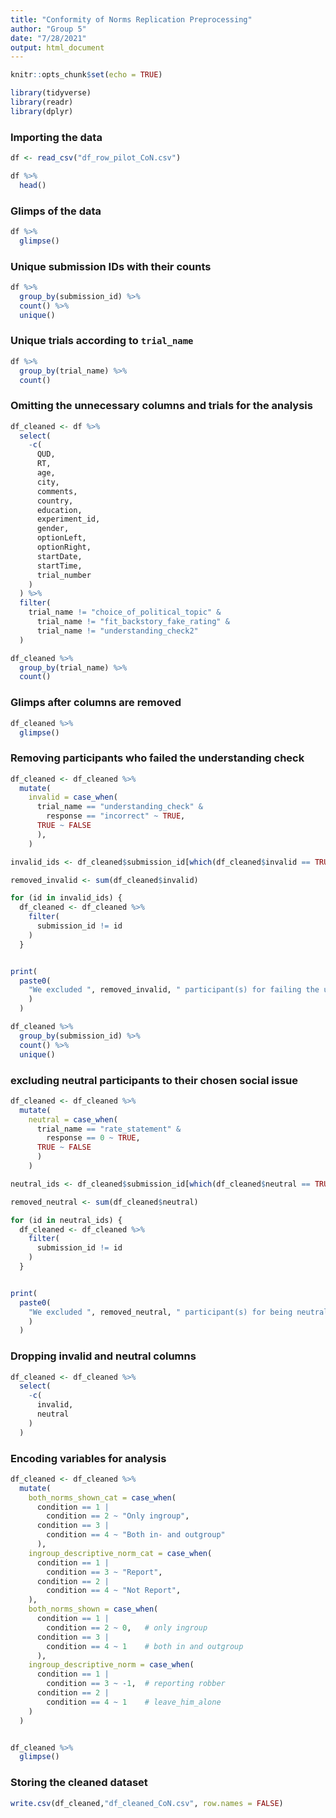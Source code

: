 ```yaml
---
title: "Conformity of Norms Replication Preprocessing"
author: "Group 5"
date: "7/28/2021"
output: html_document
---
```


```r
knitr::opts_chunk$set(echo = TRUE)
```

```r

library(tidyverse)
library(readr)
library(dplyr)

```


### Importing the data

```r

df <- read_csv("df_row_pilot_CoN.csv")

```


```r

df %>% 
  head()

```


### Glimps of the data

```r

df %>% 
  glimpse()

```


### Unique submission IDs with their counts

```r

df %>%
  group_by(submission_id) %>% 
  count() %>% 
  unique()

```


### Unique trials according to `trial_name`

```r

df %>% 
  group_by(trial_name) %>% 
  count()

```


### Omitting the unnecessary columns and trials for the analysis

```r

df_cleaned <- df %>% 
  select(
    -c(
      QUD,
      RT,
      age,
      city,
      comments,
      country,
      education,
      experiment_id,
      gender,
      optionLeft,
      optionRight,
      startDate,
      startTime,
      trial_number
    )
  ) %>% 
  filter(
    trial_name != "choice_of_political_topic" &
      trial_name != "fit_backstory_fake_rating" &
      trial_name != "understanding_check2"
  )

```


```r

df_cleaned %>% 
  group_by(trial_name) %>% 
  count()

```

### Glimps after columns are removed

```r

df_cleaned %>% 
  glimpse()

```


### Removing participants who failed the understanding check

```r

df_cleaned <- df_cleaned %>% 
  mutate(
    invalid = case_when(
      trial_name == "understanding_check" &
        response == "incorrect" ~ TRUE,
      TRUE ~ FALSE
      ),
    )

invalid_ids <- df_cleaned$submission_id[which(df_cleaned$invalid == TRUE)]

removed_invalid <- sum(df_cleaned$invalid)

for (id in invalid_ids) {
  df_cleaned <- df_cleaned %>% 
    filter(
      submission_id != id
    )
  }


print(
  paste0(
    "We excluded ", removed_invalid, " participant(s) for failing the understanding check."
    )
  )

```



```r

df_cleaned %>% 
  group_by(submission_id) %>% 
  count() %>% 
  unique()

```


### excluding neutral participants to their chosen social issue 

```r

df_cleaned <- df_cleaned %>% 
  mutate(
    neutral = case_when(
      trial_name == "rate_statement" &
        response == 0 ~ TRUE,
      TRUE ~ FALSE
      )
    )

neutral_ids <- df_cleaned$submission_id[which(df_cleaned$neutral == TRUE)]

removed_neutral <- sum(df_cleaned$neutral)

for (id in neutral_ids) {
  df_cleaned <- df_cleaned %>% 
    filter(
      submission_id != id
    )
  }


print(
  paste0(
    "We excluded ", removed_neutral, " participant(s) for being neutral about their chosen social activity."
    )
  )

```


### Dropping invalid and neutral columns

```r

df_cleaned <- df_cleaned %>% 
  select(
    -c(
      invalid,
      neutral
    )
  )

```



### Encoding variables for analysis

```r

df_cleaned <- df_cleaned %>%
  mutate(
    both_norms_shown_cat = case_when(
      condition == 1 |
        condition == 2 ~ "Only ingroup",
      condition == 3 |
        condition == 4 ~ "Both in- and outgroup"
      ),
    ingroup_descriptive_norm_cat = case_when(
      condition == 1 |
        condition == 3 ~ "Report",
      condition == 2 |
        condition == 4 ~ "Not Report",
    ),
    both_norms_shown = case_when(
      condition == 1 |
        condition == 2 ~ 0,   # only ingroup
      condition == 3 |
        condition == 4 ~ 1    # both in and outgroup
      ),
    ingroup_descriptive_norm = case_when(
      condition == 1 |
        condition == 3 ~ -1,  # reporting robber
      condition == 2 |
        condition == 4 ~ 1    # leave_him_alone
    )
  )


df_cleaned %>%
  glimpse()

```


### Storing the cleaned dataset

```r

write.csv(df_cleaned,"df_cleaned_CoN.csv", row.names = FALSE)

```

